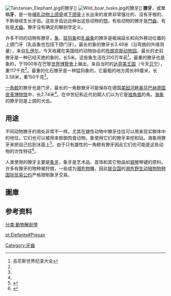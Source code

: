 [[File:Tanzanian_Elephant.jpg|thumb]]的獠牙]]
[[File:Wild_boar_tusks.jpg|right]]的獠牙]]
'''獠牙'''，或單稱'''牙'''，是一些[[哺乳动物|哺乳动物]][[上颌骨|上颌骨]]或[[下颌骨|下颌骨]]上长出来的发育非常强壮的、没有牙根的、不断继续生长牙齿。这些牙齿远远伸出这些动物的[[颚|颚]]。有些动物的獠牙是[[門齒|門齒]]，有些是[[犬齒|犬齒]]。獠牙没有确定的解剖学定义。

许多不同的动物有獠牙。[[象|象]]、[[猛犸象|猛犸象]]和[[乳齒象|乳齒象]]的獠牙是极端延长和向外移动位置的上颌门牙（乳齿象也包括下颌门牙）。最长的象的獠牙长3.49米（沿弯曲的外缘测量），来自[[刚果民主共和国|扎伊尔]]，今天收藏在美国纽约动物协会的[[布朗克斯动物园|布朗克斯动物园]]。最长的史前獠牙是一种已经灭绝的象{{lang|la|Hesperoloxodon antiqus germanicus}}的，长5米。这些象生活在200万年前<ref name="guinnes">吉尼斯世界纪录大全</ref>。最重的獠牙也是象的，于1900年在巴黎[[世界博覽會|世界博覽會]]上展出，来自当时的[[达荷美王国|达荷美王国]]（今天[[贝宁|贝宁]]），重117千克<ref name="guinnes" />。最重的化石獠牙是一种猛犸象的，它最粗的地方周长89厘米，长3.58米，重150千克<ref name="guinnes" />。

[[一角鲸|一角鲸]]的獠牙也是门牙。最长的一角鲸獠牙可能保存在德国[[美因河畔奥芬巴赫|美因河畔奥芬巴赫]][[德国皮革博物馆|德国皮革博物馆]]中，长2.74米<ref name="guinnes" />。在中世纪和近代初期人们以为它是[[独角兽|独角兽]]的角。[[海象|海象]]的獠牙则是上颌的犬齿。

==用途==
不同动物獠牙的用处非常不一样。尤其在雄性动物中獠牙往往可以用来现实群体中的地位。它们也可以被用来抵御肉食动物。象使用它们的獠牙来挖和钻。海象用獠牙来把自己拉到冰面上<ref name="Fay85">{{cite journal | author = Fay, F.H. | year = 1985年 | url = http://www.science.smith.edu/departments/Biology/VHAYSSEN/msi/default.html | title = Odobenus rosmarus | journal = Mammalian Species | volume = 238 | pages = 1–7 | access-date = 2009-03-04 | archive-date = 2013-09-15 | archive-url = https://web.archive.org/web/20130915093329/http://www.science.smith.edu/departments/Biology/VHAYSSEN/msi/default.html | dead-url = no }}</ref>。由于只有雄性的一角鲸有獠牙因此它们也可能是这些动物的次性特征<ref>{{cite web
  | title = Monodon monoceros
  | work = Fisheries andAquaculture Department: Species Fact Sheets
  | publisher = Food and Agriculture Organization of the United Nations
  | url = http://www.fao.org/fi/website/FIRetrieveAction.do?dom=species&fid=2742
  | accessdate = 2007年11月20日
  | archive-date = 2012年5月4日
  | archive-url = https://www.webcitation.org/67Pd7kPpR?url=http://www.fao.org/fishery/species/2742/en
  | dead-url = no
  }}</ref>。

人类使用的獠牙主要是[[象牙|象牙]]，象牙是艺术品、首饰和其它物品如[[钢琴|钢琴]]琴键的原料。
许多有獠牙的物种被狩猎，一些成为[[瀕危物種|瀕危物種]]，因此[[联合国|联合国]]的[[濒危野生动植物物种国际贸易公约|濒危野生动植物物种国际贸易公约]]严格限制象牙交易。

==圖庫==
{{Gallery
|width=200 | height=150
 |File:Walrus2.jpg|[[海象|海象]]
 |File:Sa-warthog.jpg|[[疣豬屬|疣豬]]
 |File:Columbian mammoth.JPG|[[哥倫比亞猛獁|哥倫比亞猛獁]]
 |File:BigUnTusks6184w.jpg|[[野豬|野豬]]的獠牙
 |Image:Odobenocetops.jpg|[[海象鯨屬|海象鯨]]
}}

==参考资料==
{{reflist}}

[[分类:動物解剖學|分类:動物解剖學]]

[[Category:牙齒|Category:牙齒]]

[[pt:Elefante#Presas|pt:Elefante#Presas]]
